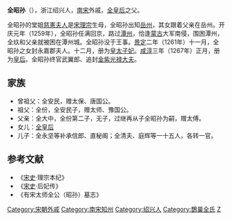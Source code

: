 '''全昭孙'''（{{bd|？||1259年|catIdx=Q}}），浙江绍兴人，[[南宋|南宋]]外戚，[[全皇后_(宋度宗)|全皇后]]之父。

全昭孙的堂姐[[慈憲夫人|慈憲夫人]]是[[宋理宗|宋理宗]]生母，全昭孙出知[[岳州|岳州]]，其女跟着父亲在岳州。开庆元年（1259年），全昭孙任满回京，路过[[潭州|潭州]]，恰逢[[蒙古帝国|蒙古]]大军南侵，围困潭州，全玖和父亲就被困在潭州城。全昭孙没于王事。[[景定|景定]]二年（1261年）十一月，全昭孙之女封永嘉郡夫人。十二月，册为[[皇太子妃|皇太子妃]]。[[咸淳|咸淳]]三年（1267年）正月，册为[[皇后|皇后]]。全昭孙终官武翼郎、追封[[金紫光禄大夫|金紫光禄大夫]]。

==家族==
* 曾祖父：全安民，赠太保、唐国公。
* 祖父：全份，全安民子，赠太师、豫国公。
* 父亲：全大中，全份第二子，无子，过继再从子全昭孙为嗣，赠太傅。
* 女儿：[[全皇后_(宋度宗)|全皇后]]
* 儿子：全永坚等补承信郎、直秘阁；全清夫、庭辉等一十五人，各转一官。

==参考文献==
*《[[宋史|宋史]]·理宗本纪》
*《[[宋史|宋史]]·后妃传》
*《有宋太师全公（昭孙）墓志》

{{DEFAULTSORT:Q}}
[[Category:宋朝外戚|Category:宋朝外戚]]
[[Category:南宋知州|Category:南宋知州]]
[[Category:绍兴人|Category:绍兴人]]
[[Category:鵲巢全氏|Category:鵲巢全氏]]
[[Category:全姓|Z]]
